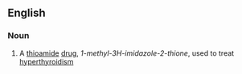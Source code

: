 ==English==

===Noun===
{{wikipedia}}
{{en-noun|~}}

# {{lb|en|medicine}} A [[thioamide]] [[drug]], ''1-methyl-3H-imidazole-2-thione'', used to treat [[hyperthyroidism]]